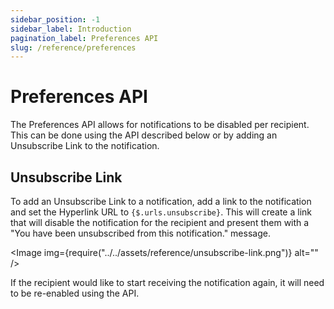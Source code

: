 ```yaml
---
sidebar_position: -1
sidebar_label: Introduction
pagination_label: Preferences API
slug: /reference/preferences
---
```



# Preferences API

The Preferences API allows for notifications to be disabled per recipient. This can be done using the API described below or by adding an Unsubscribe Link to the notification.

## Unsubscribe Link

To add an Unsubscribe Link to a notification, add a link to the notification and set the Hyperlink URL to `{$.urls.unsubscribe}`. This will create a link that will disable the notification for the recipient and present them with a "You have been unsubscribed from this notification." message.

<Image img={require("../../assets/reference/unsubscribe-link.png")} alt="" />

If the recipient would like to start receiving the notification again, it will need to be re-enabled using the API.
